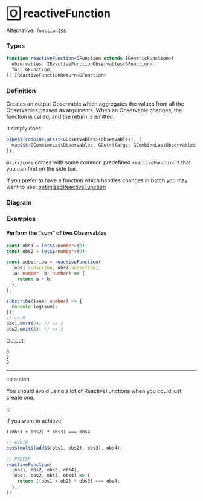 # 🄾 reactiveFunction

Alternative: `functionI$$`

### Types

```ts
function reactiveFunction<GFunction extends IGenericFunction>(
  observables: IReactiveFunctionObservables<GFunction>,
  fnc: GFunction,
): IReactiveFunctionReturn<GFunction>
```

### Definition

Creates an output Observable which aggregates the values from all the Observables passed as arguments.
When an Observable changes, the function is called, and the return is emitted.

It simply does:

```ts
pipe$$(combineLatest<GObservables>(observables), [
  map$$$<GCombineLastObservables, GOut>((args: GCombineLastObservables) => fnc(...(args as any))),
]);
```

`@lirx/core` comes with some common predefined `reactiveFunction`'s that you can find on the side bar.


If you prefer to have a function which handles changes in batch you may want to use:
[optimizedReactiveFunction](../optimized-reactive-function)

### Diagram

[//]: # (TODO)

### Examples

#### Perform the "sum" of two Observables

```ts
const obs1 = let$$<number>(0);
const obs2 = let$$<number>(0);

const subscribe = reactiveFunction(
  [obs1.subscribe, obs2.subscribe],
  (a: number, b: number) => {
    return a + b;
  },
);

subscribe((sum: number) => {
  console.log(sum);
});
// => 0
obs1.emit(2); // => 2
obs2.emit(1); // => 3
```

Output:

```text
0
2
3
```

---
:::caution

You should avoid using a lot of ReactiveFunctions when you could just create one.

:::

If you want to achieve:

```text
((obs1 + obs2) * obs3) === obs4
```

```ts
// AVOID
eq$$(mul$$(add$$(obs1, obs2), obs3), obs4);

// PREFER
reactiveFunction(
  [obs1, obs2, obs3, obs4],
  (obs1, obs2, obs3, obs4) => {
    return ((obs1 + ob2) * obs3) === obs4;
  },
);
```
